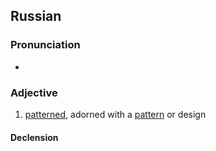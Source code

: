 {{also|бранный}}
==Russian==

===Pronunciation===
* {{ru-IPA|бра́ный}}

===Adjective===
{{ru-adj|бра́ный}}

# {{lb|ru|dated|textiles}} [[pattern]]ed, adorned with a [[pattern]] or design

====Declension====
{{ru-decl-adj|бра́ный}}